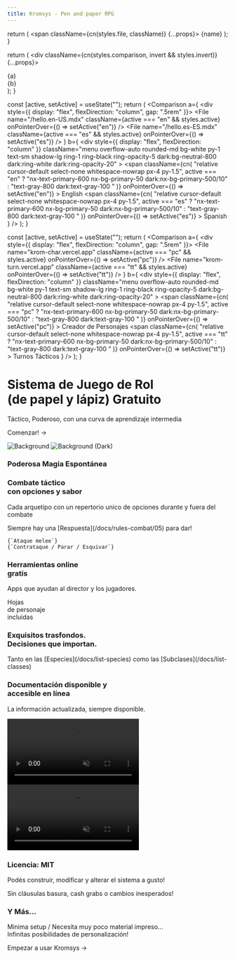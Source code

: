 ```yaml
---
title: Kromsys - Pen and paper RPG
---
```



  return (
    <span className={cn(styles.file, className)} {...props}>
      {name}
    </span>
  );
}

  return (
    <div className={cn(styles.comparison, invert && styles.invert)} {...props}>
      <div>{a}</div>
      <ArrowRightIcon width="1.2em" />
      <div>{b}</div>
    </div>
  );
}

  const [active, setActive] = useState("");
  return (
    <Comparison
      a={
        <div style={{ display: "flex", flexDirection: "column", gap: ".5rem" }}>
          <File
            name="/hello.en-US.mdx"
            className={active === "en" && styles.active}
            onPointerOver={() => setActive("en")}
          />
          <File
            name="/hello.es-ES.mdx"
            className={active === "es" && styles.active}
            onPointerOver={() => setActive("es")}
          />
        </div>
      }
      b={
        <div
          style={{ display: "flex", flexDirection: "column" }}
          className="menu overflow-auto rounded-md bg-white py-1 text-sm shadow-lg ring-1 ring-black ring-opacity-5 dark:bg-neutral-800 dark:ring-white dark:ring-opacity-20"
        >
          <span
            className={cn(
              "relative cursor-default select-none whitespace-nowrap px-4 py-1.5",
              active === "en"
                ? "nx-text-primary-600 nx-bg-primary-50 dark:nx-bg-primary-500/10"
                : "text-gray-800 dark:text-gray-100 "
            )}
            onPointerOver={() => setActive("en")}
          >
            English
          </span>
          <span
            className={cn(
              "relative cursor-default select-none whitespace-nowrap px-4 py-1.5",
              active === "es"
                ? "nx-text-primary-600 nx-bg-primary-50 dark:nx-bg-primary-500/10"
                : "text-gray-800 dark:text-gray-100 "
            )}
            onPointerOver={() => setActive("es")}
          >
            Spanish
          </span>
        </div>
      }
    />
  );
}

  const [active, setActive] = useState("");
  return (
    <Comparison
      a={
        <div style={{ display: "flex", flexDirection: "column", gap: ".5rem" }}>
          <File
            name="krom-char.vercel.app"
            className={active === "pc" && styles.active}
            onPointerOver={() => setActive("pc")}
          />
          <File
            name="krom-turn.vercel.app"
            className={active === "tt" && styles.active}
            onPointerOver={() => setActive("tt")}
          />
        </div>
      }
      b={
        <div
          style={{ display: "flex", flexDirection: "column" }}
          className="menu overflow-auto rounded-md bg-white py-1 text-sm shadow-lg ring-1 ring-black ring-opacity-5 dark:bg-neutral-800 dark:ring-white dark:ring-opacity-20"
        >
          <span
            className={cn(
              "relative cursor-default select-none whitespace-nowrap px-4 py-1.5",
              active === "pc"
                ? "nx-text-primary-600 nx-bg-primary-50 dark:nx-bg-primary-500/10"
                : "text-gray-800 dark:text-gray-100 "
            )}
            onPointerOver={() => setActive("pc")}
          >
            Creador de Personajes
          </span>
          <span
            className={cn(
              "relative cursor-default select-none whitespace-nowrap px-4 py-1.5",
              active === "tt"
                ? "nx-text-primary-600 nx-bg-primary-50 dark:nx-bg-primary-500/10"
                : "text-gray-800 dark:text-gray-100 "
            )}
            onPointerOver={() => setActive("tt")}
          >
            Turnos Tácticos
          </span>
        </div>
      }
    />
  );
}

<div className="home-content">
  <div className="content-container">
    <h1 className="headline">Sistema de Juego de Rol <br className='sm:block hidden'/>(de papel y lápiz) Gratuito</h1>
    <p className="subtitle">Táctico, Poderoso, con una curva de aprendizaje intermedia</p>
    <p className="subtitle">
      <Link className={styles.cta} href="/docs">Comenzar! <span>→</span></Link>
    </p>
  </div>
  <style jsx>{`
    .content-container {
      max-width: 90rem;
      padding-left: max(env(safe-area-inset-left),1.5rem);
      padding-right: max(env(safe-area-inset-right),1.5rem);
      margin: 0 auto;
    }
    .features-container {
      margin: 8rem 0 0;
      padding: 4rem 0;
      background-color: #f3f4f6;
      border-bottom: 1px solid #e5e7eb;
    }
    .features-container .content-container {
      margin-top: -8rem;
    }
    :global(.dark) .features-container {
      background-color: #000;
      border-bottom: 1px solid rgb(38,38,38);
    }
    .headline {
      display: inline-flex;
      font-size: 3.125rem;
      font-size: min(4.375rem, max(8vw, 2.5rem));
      font-weight: 700;
      font-feature-settings: initial;
      letter-spacing: -.12rem;
      margin-left: -0.2rem;
      margin-top: 3.4rem;
      line-height: 1.1;
      background-image: linear-gradient(146deg,#000,#757a7d);
      -webkit-background-clip: text;
      -webkit-text-fill-color: transparent;
      background-clip: text;
    }
    :global(.dark) .headline {
      background-image: linear-gradient(146deg,#fff,#757a7d);
    }
    .subtitle {
      font-size: 1.3rem;
      font-size: min(1.3rem, max(3.5vw, 1.2rem));
      font-feature-settings: initial;
      line-height: 1.6;
    }
    .nextjs-link {
      color: currentColor;
      text-decoration: none;
      font-weight: 600;
    }
    :global(#docs-card) {
      color: #fff;
      text-shadow: 0 0 1rem rgba(0,0,0,0.1);
    }
    :global(#docs-card img) {
      object-fit: cover;
      object-position: left;
      position: absolute;
      left: 0;
      right: 0;
      top: 0;
      bottom: 0;
      height: 100%;
      z-index: 0;
      user-select: none;
      pointer-events: none;
    }
    :global(#docs-card img:nth-child(2)) {
      display: none;
    }
    :global(.dark #docs-card img:nth-child(2)) {
      display: initial;
    }
    :global(.dark #docs-card img:nth-child(1)) {
      display: none;
    }
    :global(#highlighting-card) {
      min-height: 300px;
      background-image: linear-gradient(to top, transparent, #fff 50%), url(/assets/syntax-highlighting.svg);
      background-size: 634px;
      background-position: -6px calc(100% + 4px);
      background-repeat: no-repeat;
    }
    :global(.dark #highlighting-card) {
      background-image: linear-gradient(to top, transparent, #202020 50%), url(/assets/syntax-highlighting.svg);
    }
    :global(.feat-darkmode) {
      min-height: 300px;
    }
    :global(.feat-darkmode h3) {
      font-size: 48px;
    }
    :global(#search-card) {
      display: flex;
      flex-direction: column;
      justify-content: center;
    }
    :global(#search-card p) {
      max-width: 320px;
    }
    :global(#search-card video) {
      position: absolute;
      right: 0;
      top: 24px;
      height: 430px;
      pointer-events: none;
      max-width: 60%;
    }
    :global(#fs-card) {
      min-height: 240px;
    }
    :global(#fs-card h3) {
      text-align: left;
      width: min(300px, 41%);
      min-width: 155px;
    }
    @media screen and (max-width: 1200px) {
      :global(#highlighting-card) {
        aspect-ratio: auto;
      }
      :global(.feat-darkmode h3) {
        font-size: 4vw;
        font-size: min(48px, max(4vw, 30px));
      }
      :global(#search-card video) {
        aspect-ratio: 787/623;
        height: auto;
      }
      .headline {
        letter-spacing: -.08rem;
      }
    }
    @media screen and (max-width: 1024px) {
      :global(#docs-card) {
        aspect-ratio: 135/86;
      }
      :global(#search-card) {
        aspect-ratio: 8/3;
      }
      :global(#search-card h3) {
        text-align: left;
      }
      :global(#highlighting-card) {
        background-size: 136%;
      }
    }
    @media screen and (max-width: 768px) {
      :global(#docs-card) {
        min-height: 348px;
        width: 100%;
        aspect-ratio: auto;
      }
      :global(#docs-card img) {
        object-position: -26px 0;
        width: 250%;
        max-width: initial;
      }
    }
    @media screen and (max-width: 640px) {
      :global(#search-card) {
        aspect-ratio: 2.5/2;
        justify-content: flex-start;
        align-items: stretch;
        min-height: 350px;
      }
      :global(#search-card h3) {
        text-align: center;
      }
      :global(#search-card p) {
        max-width: 100%;
      }
      :global(#search-card video) {
        position: relative;
        margin: .75em -1.75em 0;
        max-width: calc(100% + 3.5em);
      }
      :global(.dark #search-card video) {
        mix-blend-mode: lighten;
      }
    }
  `}</style>

  <div className="features-container">
    <div className="content-container">
      <Features>
        <Feature index={0} large centered id="docs-card" href="/docs/rules-magic">
          <Image src={docsCard} alt="Background" loading="eager" />
          <Image src={docsCardDark} alt="Background (Dark)" loading="eager" />
          <h3>Poderosa Magia Espontánea</h3>
        </Feature>
        <Feature index={1} centered className="card-with-border" href="/docs/rules-combat">
          <div className="h-full flex flex-col justify-between">
            <h3>Combate táctico <br className="show-on-mobile"/><span className="font-light">con opciones y sabor</span></h3>
            <p className='mb-1'>Cada arquetipo con un repertorio unico de opciones durante y fuera del combate</p>
            <p className='mb-8'>Siempre hay una [Respuesta](/docs/rules-combat/05) para dar!</p>
            <div>
              <div className={styles.optimization}>
                <div style={{ fontSize: '.9rem' }} className="leading-8">
                  <code>{`Ataque melee`}</code>
                </div>
              </div>
              <ArrowRightIcon width="1.2em" className="text-neutral-400 rotate-90 my-6 mx-auto" />
              <div className={styles.optimization}>
                <div style={{ fontSize: '.9rem' }} className="leading-8">
                  <code>{`Contrataque / Parar / Esquivar`}</code>
                </div>
              </div>
            </div>
          </div>
        </Feature>
        <Feature index={2} href="/docs/tools">
          <h3>Herramientas online <br className="show-on-mobile"/>gratis</h3>
          <p className='mb-4'>Apps que ayudan al director y los jugadores.</p>
          <RandomTools/>
        </Feature>
        <Feature index={3} centered className="feat-darkmode" href="/docs/to-print" style={{
          display: 'flex',
          alignItems: 'center',
          justifyContent: 'center',
        }}>
          <motion.div
            animate={{
              backgroundPosition: ['0% 0%', '50% 40%', '50% 40%', '100% 100%'],
              backgroundImage: [`radial-gradient(farthest-corner, #e2e5ea, #e2e5ea)`, 'radial-gradient(farthest-corner, #06080a, #e2e5ea)', 'radial-gradient(farthest-corner, #06080a, #e2e5ea)', 'radial-gradient(farthest-corner, #e2e5ea, #e2e5ea)'],
            }}
            transition={{
              backgroundPosition: {
                times: [0, .5, .5, 1],
                type: 'spring',
                repeat: Infinity,
                duration: 10,
                delay: 1
              },
              backgroundImage: {
                times: [0, .2, .8, 1],
                repeat: Infinity,
                duration: 10,
                delay: 1
              },
            }}
            style={{
              position: 'absolute',
              top: 0,
              left: 0,
              width: '100%',
              height: '100%',
              backgroundImage: `radial-gradient(farthest-corner, #06080a, #e2e5ea)`,
              backgroundSize: '400% 400%',
              backgroundRepeat: 'no-repeat',
            }}
          />
          <motion.h3
            animate={{
              color: ['#dae5ff', '#fff', '#fff', '#dae5ff'],
            }}
            transition={{
              color: {
                times: [.25, .35, .7, .8],
                type: 'spring',
                repeat: Infinity,
                duration: 10,
                delay: 1
              },
            }}
            style={{
              position: 'relative',
              mixBlendMode: 'difference',
            }}
          >Hojas <br/>de personaje <br/>incluidas</motion.h3>
        </Feature>
        <Feature index={4} id="highlighting-card">  
          <h3>Exquisitos trasfondos. <br className="show-on-mobile"/>Decisiones que importan.</h3>
          <p>Tanto en las [Especies](/docs/list-species) como las [Subclases](/docs/list-classes)</p>
        </Feature>
        <Feature index={5} large id="search-card" href="/docs">
          <div style={{ zIndex: 2}}>
            <h3>Documentación disponible y<br/> accesible en línea</h3>
            <p>La información actualizada, siempre disponible.</p>
          </div>
          <div className="absolute w-full h-full inset-0 hidden sm:block bg-[linear-gradient(to_right,white_250px,_transparent)] dark:bg-[linear-gradient(to_right,#202020_250px,_transparent)] z-[1]"/>
          <video autoPlay="autoplay" loop muted playsInline className="dark:hidden block">
            <source src="/assets/search.mp4" type="video/mp4"/>
          </video>
          <video autoPlay="autoplay" loop muted playsInline className="dark:block hidden -translate-x-4">
            <source src="/assets/search-dark.mp4" type="video/mp4"/>
          </video>
        </Feature>
        <Feature index={6}>
          <h3>Licencia: MIT</h3>
          <p className='mr-6'>Podés construir, modificar y alterar el sistema a gusto!</p><p>Sin cláusulas basura, cash grabs o cambios inesperados!</p>
        </Feature>
        <Feature index={7} extralarge>
          <h3>Y Más...</h3>
          <p>Minima setup / Necesita muy poco material impreso... <br/>Infinitas posibilidades de personalización!</p>
          <p className="subtitle"><Link className="!no-underline" href="/docs">Empezar a usar Kromsys →</Link></p>
        </Feature>
      </Features>
    </div>

  </div>
</div>
